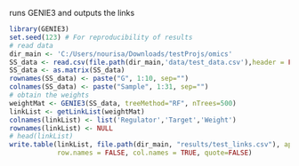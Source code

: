 runs GENIE3 and outputs the links
```r
library(GENIE3)
set.seed(123) # For reproducibility of results
# read data
dir_main <- 'C:/Users/nourisa/Downloads/testProjs/omics'
SS_data <- read.csv(file.path(dir_main,'data/test_data.csv'),header = FALSE)
SS_data <- as.matrix(SS_data)
rownames(SS_data) <- paste("G", 1:10, sep="")
colnames(SS_data) <- paste("Sample", 1:31, sep="")
# obtain the weights
weightMat <- GENIE3(SS_data, treeMethod="RF", nTrees=500)
linkList <- getLinkList(weightMat)
colnames(linkList) <- list('Regulator','Target','Weight')
rownames(linkList) <- NULL
# head(linkList)
write.table(linkList, file.path(dir_main, "results/test_links.csv"), append = FALSE, sep = ",", dec = ".",
            row.names = FALSE, col.names = TRUE, quote=FALSE)

```


